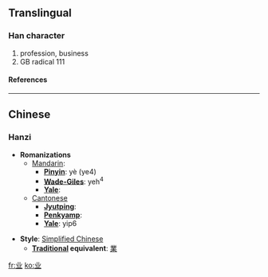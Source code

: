 {{see|業}}<!-- may be replaced by zh-forms -->

==Translingual==
===Han character===
{{Han char|rad=一|as=04|sn=5|four=|canj=廿金 (TC), X廿金 (XTC)}}
# profession, business
# GB radical 111
====References====
{{Han ref|kx=0078.021|hdz=10015.040|uh=4E1A|ud=19994}}

----
==Chinese==
===Hanzi===


* '''Romanizations'''
** [[Mandarin]]:
*** '''[[Pinyin]]''': yè (ye4)
*** '''[[Wade-Giles]]''': yeh<sup>4</sup>
*** '''[[Yale]]''': 
**[[Cantonese]]
***'''[[Jyutping]]''':
***'''[[Penkyamp]]''': 
***'''[[Yale]]''': yip6

* '''Style''': [[Simplified Chinese]] 
** '''[[Traditional Chinese|Traditional]] equivalent''': [[業]]




[[fr:业]]
[[ko:业]]